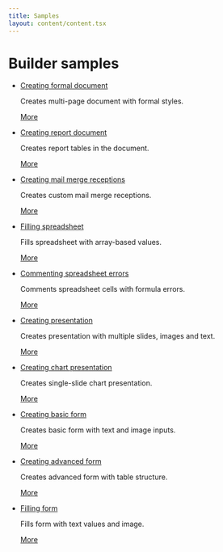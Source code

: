 ```yaml
---
title: Samples
layout: content/content.tsx
---
```

# Builder samples

* [](/docbuilder/buildersamples/createformaldocument)

  [Creating formal document](/docbuilder/buildersamples/createformaldocument)

  Creates multi-page document with formal styles.

  [More](/docbuilder/buildersamples/createformaldocument)

* [](/docbuilder/buildersamples/createreports)

  [Creating report document](/docbuilder/buildersamples/createreports)

  Creates report tables in the document.

  [More](/docbuilder/buildersamples/createreports)

* [](/docbuilder/buildersamples/mailmergereceptions)

  [Creating mail merge receptions](/docbuilder/buildersamples/mailmergereceptions)

  Creates custom mail merge receptions.

  [More](/docbuilder/buildersamples/mailmergereceptions)

* [](/docbuilder/buildersamples/fillspreadsheet)

  [Filling spreadsheet](/docbuilder/buildersamples/fillspreadsheet)

  Fills spreadsheet with array-based values.

  [More](/docbuilder/buildersamples/fillspreadsheet)

* [](/docbuilder/buildersamples/commenterrors)

  [Commenting spreadsheet errors](/docbuilder/buildersamples/commenterrors)

  Comments spreadsheet cells with formula errors.

  [More](/docbuilder/buildersamples/commenterrors)

* [](/docbuilder/buildersamples/createpresentation)

  [Creating presentation](/docbuilder/buildersamples/createpresentation)

  Creates presentation with multiple slides, images and text.

  [More](/docbuilder/buildersamples/createpresentation)

* [](/docbuilder/buildersamples/createchartpresentation)

  [Creating chart presentation](/docbuilder/buildersamples/createchartpresentation)

  Creates single-slide chart presentation.

  [More](/docbuilder/buildersamples/createchartpresentation)

* [](/docbuilder/buildersamples/createbasicform)

  [Creating basic form](/docbuilder/buildersamples/createbasicform)

  Creates basic form with text and image inputs.

  [More](/docbuilder/buildersamples/createbasicform)

* [](/docbuilder/buildersamples/createadvancedform)

  [Creating advanced form](/docbuilder/buildersamples/createadvancedform)

  Creates advanced form with table structure.

  [More](/docbuilder/buildersamples/createadvancedform)

* [](/docbuilder/buildersamples/fillform)

  [Filling form](/docbuilder/buildersamples/fillform)

  Fills form with text values and image.

  [More](/docbuilder/buildersamples/fillform)
